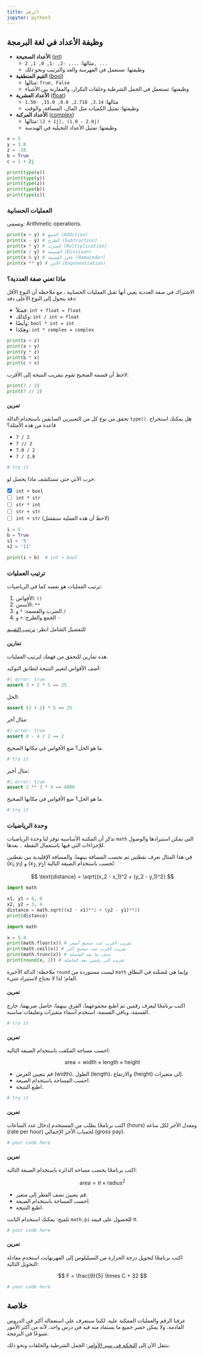 ```yaml
---
title: الرقم
jupyter: python3
---
```


## وظيفة الأعداد في لغة البرمجة

- **الأعداد الصحيحة** ([int](https://docs.python.org/3/library/functions.html#int))
    - مثالها: `..., -2, -1, 0, 1, 2, ...`
    - وظيفتها: تستعمل في الفهرسة والعد والترتيب ونحو ذلك

- **القيم المنطقية** ([bool](https://docs.python.org/3/library/stdtypes.html#boolean-type-bool))
    - مثالها: `True, False`
    - وظيفتها: تستعمل في الجمل الشرطية وحلقات التكرار، والمقارنة بين الأشياء

- **الأعداد العشرية** ([float](https://docs.python.org/3/library/functions.html#float))
    - مثالها: `3.14, 2.718, 0.0, 15.0, -1.50`
    - وظيفتها: تمثيل الكميات مثل المال، المسافة، والوقت
    

- **الأعداد المركبة** ([complex](https://docs.python.org/3/library/functions.html#complex))
    - مثالها: `(1 + 2j), (1.0 - 2.0j)`
    - وظيفتها: تمثيل الأعداد التخيلية في الهندسة

```python
x = 5
y = 3.0
z = -10
b = True
c = 1 + 2j
```

```python
print(type(x))
print(type(y))
print(type(z))
print(type(b))
print(type(c))
```

### العمليات الحسابية

وتسمى: Arithmetic operations.

```python
print(x + y) # الجمع (Addition)
print(x - y) # الطرح (Subtraction)
print(x * y) # الضرب (Multiplication)
print(x / y) # القسمة (Division)
print(x % y) # باقي القسمة (Remainder)
print(x ** y) # الأس (Exponentiation)
```

### ماذا تعني صفة العددية؟

الاشتراك في صفة العددية يعني أنها تقبل العمليات الحسابية ، مع ملاحظة أن النوع الأقل دقة يتحول إلى النوع الأعلى دقة:

- فمثلاً: `int + float = float`
- وكذلك: `int / int = float`
- وأيضًا: `bool * int = int`
- وهكذا: `int * complex = complex`

```python
print(x + z)
print(x + y)
print(y * z)
print(b * x)
print(c + x)
```

لاحظ أن قسمة الصحيح تقوم بتقريب النتيجة إلى الأقرب:

```python
print(7 / 2)
print(7 // 2)
```

#### تمرين

تحقق من نوع كل من التعبيرين السابقين باستخدام الدالة `type()`. هل يمكنك استخراج قاعدة من هذه الأمثلة؟


- `7 / 2`
- `7 // 2`
- `7.0 / 2`
- `7 / 2.0`

```python
# try it
```

جرب الآتي حتى تستكشف ماذا يحصل لو:

- [x] `int + bool`
- [ ] `int * str`
- [ ] `str * int`
- [ ] `str + str`
- [ ] `int + str` (لاحظ أن هذه العملية ستفشل)

```python
i = 5
b = True
s1 = '5'
s2 = '11'

print(i + b)  # int + bool
```


### ترتيب العمليات

ترتيب العمليات هو نفسه كما في الرياضيات:

1. الأقواس: `()`
2. الأسس: `**`
3. الضرب والقسمة: `*` و `/`
4. الجمع والطرح: `+` و `-`

للتفصيل الشامل انظر: [ترتيب التقييم](https://docs.python.org/3/reference/expressions.html#evaluation-order)

#### تمارين

هذه تمارين للتحقق من فهمك لترتيب العمليات.

أضف الأقواس لتغيير النتيجة لتطابق التوكيد:

```python
#| error: true
assert 3 + 2 * 5 == 25
```

الحل:

```python
assert (3 + 2) * 5 == 25
```

مثال آخر:

```python
#| error: true
assert 8 - 4 / 2 == 2
```

ما هو الحل؟ ضع الأقواس في مكانها الصحيح.

```python
# try it
```

مثال أخير:

```python
#| error: true
assert 2 ** 3 * 4 == 4096
```

ما هو الحل؟ ضع الأقواس في مكانها الصحيح.

```python
# try it
```

### وحدة الرياضيات

تذكر أن المكتبة الأساسية توفر لنا وحدة الرياضيات `math` التي يمكن استيرادها والوصول للإجراءات التي فيها باستعمال النقطة `.` بعدها.

في هذا المثال نعرف نقطتين ثم نحسب المسافة بينهما. والمسافة الإقليدية بين نقطتين $(x_1, y_1)$ و $(x_2, y_2)$ تُحسب باستخدام الصيغة التالية:

$$
\text{distance} = \sqrt{(x_2 - x_1)^2 + (y_2 - y_1)^2}
$$



```python
import math

x1, y1 = 0, 0
x2, y2 = 3, 4
distance = math.sqrt((x2 - x1)**2 + (y2 - y1)**2)
print(distance)
```

```python
import math

x = 5.4
print(math.floor(x)) # تقريب لأقرب عدد صحيح أصغر
print(math.ceil(x)) # تقريب لأقرب عدد صحيح أكبر
print(math.trunc(x)) # حذف ما بعد الفاصلة
print(round(x, 2)) # تقريب إلى رقمين بعد الفاصلة
```

ملاحظة: الدالة الأخيرة `round` ليست مستوردة من `math` وإنما هي مُضمَّنة في النطاق العام؛ لذا لا تحتاج لاستيراد شيء.

#### تمرين

اكتب برنامجًا ليعرف رقمين ثم اطبع مجموعهما، الفرق بينهما، حاصل ضربهما، خارج القسمة، وباقي القسمة. استخدم أسماء متغيرات وتعليقات مناسبة.

```python
# try it
```

#### تمرين

احسب مساحة المكعب باستخدام الصيغة التالية:

$$
\text{area} = \text{width} \times \text{length} \times \text{height}
$$

- قم بتعيين العرض (width)، الطول (length)، والارتفاع (height) إلى متغيرات.
- احسب المساحة باستخدام الصيغة.
- اطبع النتيجة.

```python
# try it
```

#### تمرين

اكتب برنامجًا يطلب من المستخدم إدخال عدد الساعات (hours) ومعدل الأجر لكل ساعة (rate per hour) لحساب الأجر الإجمالي (gross pay).

```python
# your code here
```

#### تمرين

اكتب برنامجًا يحسب مساحة الدائرة باستخدام الصيغة التالية:


$$
\text{area} = \pi \times \text{radius}^2
$$

- قم بتعيين نصف القطر إلى متغير.
- احسب المساحة باستخدام الصيغة.
- اطبع النتيجة.

تلميح: يمكنك استخدام الثابت `math.pi` للحصول على قيمة $\pi$.

```python
# your code here
```

#### تمرين

اكتب برنامجًا لتحويل درجة الحرارة من السيليلوس إلى الفهرنهايت استخدم معادلة التحويل التالية:

$$
F = \frac{9}{5} \times C + 32
$$

```python
# your code here
```


## خلاصة

عرفنا الرقم والعمليات الممكنة عليه. لكننا سنتعرف على استعماله أكثر في الدروس القادمة، ولا يمكن حصر جميع ما يستفاد منه فيه في درس واحد، لأنه من أكثر الأمور شيوعًا في البرمجة.

ننتقل الآن إلى [التحكم في سير الأوامر](03_control-flow.qmd): الجمل الشرطية والحلقات ونحو ذلك.